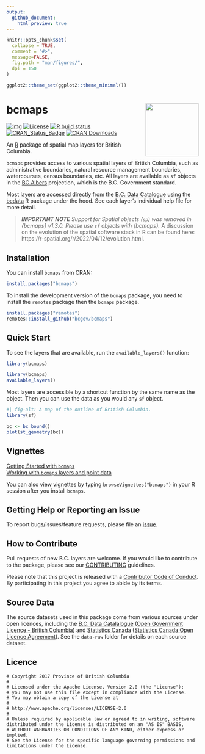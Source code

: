 ```yaml
---
output:
  github_document:
    html_preview: true
---
```


<!-- README.md is generated from README.Rmd. Please edit that file and re-knit-->

```r
knitr::opts_chunk$set(
  collapse = TRUE,
  comment = "#>",
  message=FALSE,
  fig.path = "man/figures/",
  dpi = 150
)

ggplot2::theme_set(ggplot2::theme_minimal())
```

# bcmaps <img src="man/figures/logo.png" height="139" align="right"/>

<!-- badges: start -->
[![img](https://img.shields.io/badge/Lifecycle-Stable-97ca00)](https://github.com/bcgov/repomountie/blob/8b2ebdc9756819625a56f7a426c29f99b777ab1d/doc/state-badges.md)
[![License](https://img.shields.io/badge/License-Apache%202.0-blue.svg)](https://opensource.org/license/apache-2-0/)
[![R build status](https://github.com/bcgov/bcmaps/workflows/R-CMD-check/badge.svg)](https://github.com/bcgov/bcmaps/actions)
[![CRAN\_Status\_Badge](https://www.r-pkg.org/badges/version/bcmaps)](https://cran.r-project.org/package=bcmaps) [![CRAN Downloads](https://cranlogs.r-pkg.org/badges/bcmaps?color=brightgreen)](https://CRAN.R-project.org/package=bcmaps) 
<!-- badges: end -->


An [R](https://www.r-project.org) package of spatial map layers for British Columbia.

`bcmaps` provides access to various spatial layers of British Columbia, such as 
administrative boundaries, natural resource management boundaries, watercourses, census boundaries, etc. All layers are available as `sf` objects in the
[BC Albers](https://spatialreference.org/ref/epsg/3005/) projection, which is the B.C. Government standard. 

Most layers are accessed directly from the [B.C. Data Catalogue](https://catalogue.data.gov.bc.ca/) using the [bcdata](https://github.com/bcgov/bcdata) R package under the hood. See each layer's individual help file for more detail.


> _**IMPORTANT NOTE** Support for Spatial objects (`sp`) was removed in {bcmaps} v1.3.0. Please use `sf` objects with {bcmaps}._ A discussion on the evolution of the spatial software stack in R can be found here: https://r-spatial.org/r/2022/04/12/evolution.html. 


## Installation

You can install `bcmaps` from CRAN:

```r
install.packages("bcmaps")
```

To install the development version of the `bcmaps` package, you need to install the `remotes` package then the `bcmaps` package.

```r
install.packages("remotes")
remotes::install_github("bcgov/bcmaps")
```

## Quick Start

To see the layers that are available, run the `available_layers()` function:

```r
library(bcmaps)
```

```r
library(bcmaps)
available_layers()
```

Most layers are accessible by a shortcut function by the same name as the object.
Then you can use the data as you would any `sf` object.

```r
#| fig-alt: A map of the outline of British Columbia.
library(sf)

bc <- bc_bound()
plot(st_geometry(bc))
```


## Vignettes

[Getting Started with `bcmaps`](https://bcgov.github.io/bcmaps/articles/bcmaps.html)  
[Working with `bcmaps` layers and point data](https://bcgov.github.io/bcmaps/articles/add_points.html)

You can also view vignettes by typing `browseVignettes("bcmaps")` in your R session after you install `bcmaps`.


## Getting Help or Reporting an Issue

To report bugs/issues/feature requests, please file an [issue](https://github.com/bcgov/bcmaps/issues/).

## How to Contribute

Pull requests of new B.C. layers are welcome.
If you would like to contribute to the package, please see our 
[CONTRIBUTING](https://github.com/bcgov/bcmaps/blob/master/CONTRIBUTING.md) guidelines.

Please note that this project is released with a [Contributor Code of Conduct](https://github.com/bcgov/bcmaps/blob/master/CODE_OF_CONDUCT.md). By participating in this project you agree to abide by its terms.

## Source Data
The source datasets used in this package come from various sources under open licences, including the [B.C. Data Catalalogue](https://data.gov.bc.ca) ([Open Government Licence - British Columbia](https://www2.gov.bc.ca/gov/content?id=A519A56BC2BF44E4A008B33FCF527F61)) and [Statistics Canada](https://www.statcan.gc.ca/start) ([Statistics Canada Open Licence Agreement](https://www.statcan.gc.ca/en/reference/licence)). See the `data-raw` folder for details on each source dataset.

## Licence

    # Copyright 2017 Province of British Columbia
    # 
    # Licensed under the Apache License, Version 2.0 (the "License");
    # you may not use this file except in compliance with the License.
    # You may obtain a copy of the License at
    # 
    # http://www.apache.org/licenses/LICENSE-2.0
    # 
    # Unless required by applicable law or agreed to in writing, software distributed under the License is distributed on an "AS IS" BASIS,
    # WITHOUT WARRANTIES OR CONDITIONS OF ANY KIND, either express or implied.
    # See the License for the specific language governing permissions and limitations under the License.

